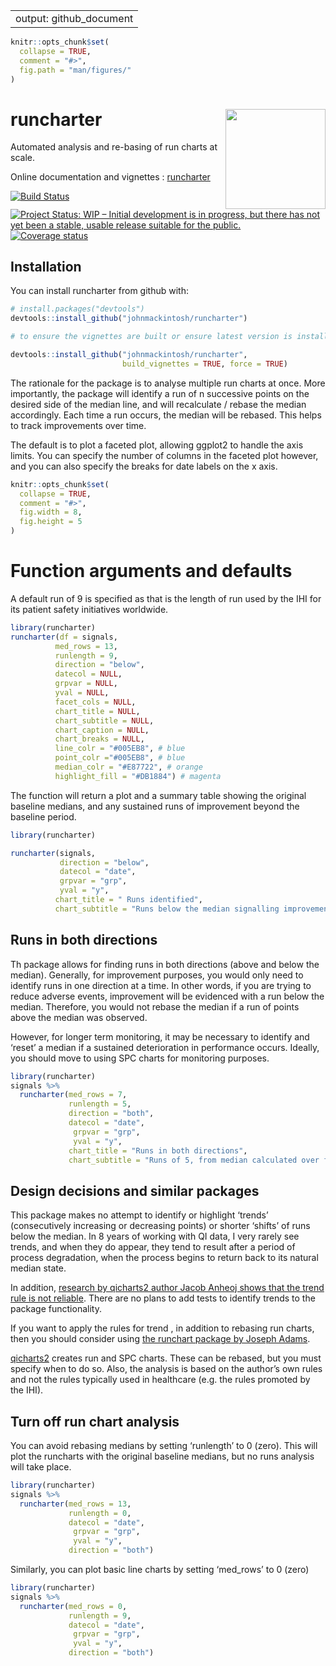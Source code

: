 
---
output: github_document
---

<!-- README.md is generated from README.Rmd. Please edit that file -->

```r
knitr::opts_chunk$set(
  collapse = TRUE,
  comment = "#>",
  fig.path = "man/figures/"
)
```

# runcharter <img src="man/figures/logo.png" width="160px" align="right" /> 


Automated analysis and re-basing of  run charts at scale.

Online documentation and vignettes : [runcharter](https://www.johnmackintosh.com/runcharter/)

[![Build Status](https://travis-ci.org/johnmackintosh/runcharter.svg?branch=master)](https://travis-ci.org/johnmackintosh/runcharter)
[![Project Status: WIP – Initial development is in progress, but there has not yet been a stable, usable release suitable for the public.](https://www.repostatus.org/badges/latest/wip.svg)](https://www.repostatus.org/#wip)
[![Coverage status](https://codecov.io/gh/johnmackintosh/runcharter/branch/master/graph/badge.svg)](https://codecov.io/github/johnmackintosh/runcharter?branch=master)

## Installation

You can install runcharter from github with:

```r
# install.packages("devtools")
devtools::install_github("johnmackintosh/runcharter")

# to ensure the vignettes are built or ensure latest version is installed:

devtools::install_github("johnmackintosh/runcharter", 
                         build_vignettes = TRUE, force = TRUE)
```

The rationale for the package is to analyse multiple run charts at once.
More importantly, the package will identify a run of n successive points on the desired side of the median line, and will recalculate / rebase the median accordingly.
Each time a run occurs, the median will be rebased.
This helps to track improvements over time. 


The default is to plot a faceted plot, allowing ggplot2 to handle the axis limits. 
You can specify the number of columns in the faceted plot however, and you can also specify the breaks for date labels on the x axis.



```r
knitr::opts_chunk$set(
  collapse = TRUE,
  comment = "#>",
  fig.width = 8,
  fig.height = 5
)
```


# Function arguments and defaults

A default run of 9 is specified as that is the length of run used by the IHI for its patient safety initiatives worldwide. 

```r

library(runcharter)
runcharter(df = signals,
          med_rows = 13,
          runlength = 9,
          direction = "below",
          datecol = NULL,
          grpvar = NULL,
          yval = NULL,
          facet_cols = NULL,
          chart_title = NULL,
          chart_subtitle = NULL,
          chart_caption = NULL,
          chart_breaks = NULL,
          line_colr = "#005EB8", # blue
          point_colr ="#005EB8", # blue
          median_colr = "#E87722", # orange
          highlight_fill = "#DB1884") # magenta

```

The function will return a plot and a summary table showing the original baseline medians, and any sustained runs of improvement beyond the baseline period.


```r

library(runcharter)

runcharter(signals,
           direction = "below",
           datecol = "date", 
           grpvar = "grp",
           yval = "y", 
          chart_title = " Runs identified",
          chart_subtitle = "Runs below the median signalling improvement")

```



## Runs in both directions

Th package allows for finding runs in both directions (above and below the median). 
Generally, for improvement purposes, you would only need to identify runs in one direction at a time. 
In other words, if you are trying to reduce adverse events, improvement will be evidenced with a run below the median. Therefore, you would not rebase the median if a run of points above the median was observed. 

However, for longer term monitoring, it may be necessary to identify and 'reset' a median if a sustained deterioration in performance occurs. Ideally, you should move to using SPC charts for monitoring purposes.

```r
library(runcharter)
signals %>% 
  runcharter(med_rows = 7, 
             runlength = 5,
             direction = "both",
             datecol = "date", 
              grpvar = "grp",
              yval = "y", 
             chart_title = "Runs in both directions",
             chart_subtitle = "Runs of 5, from median calculated over first 7 data points in each location")

```



## Design decisions and similar packages

This package makes no attempt to identify or highlight 'trends' (consecutively increasing or decreasing points) or shorter 'shifts' of runs below the median.
In 8 years of working with QI data, I very rarely see trends, and when they do appear, they tend to result after a period of process degradation, when the process begins to return back to its natural median state. 

In addition, [research by qicharts2 author Jacob Anheoj shows that the trend rule is not reliable](https://journals.plos.org/plosone/article?id=10.1371/journal.pone.0121349). There are no plans to add tests to identify trends to the package functionality.

If you want to apply the rules for trend , in addition to rebasing run charts, then you should consider using [the runchart package by Joseph Adams](https://github.com/jsphdms/runchart).


[qicharts2](https://github.com/anhoej/qicharts2) creates run and SPC charts. These can be rebased, but you must specify when to do so. Also, the analysis is based on the author's own rules and not the rules typically used in healthcare (e.g. the rules promoted by the IHI).


## Turn off run chart analysis

You can avoid rebasing medians by setting 'runlength' to 0 (zero).
This will plot the runcharts with the original baseline medians, but no runs analysis will take place.

```r
library(runcharter)
signals %>% 
  runcharter(med_rows = 13,
             runlength = 0, 
             datecol = "date",
              grpvar = "grp", 
              yval = "y",
             direction = "both")

```

Similarly, you can plot basic line charts by setting 'med_rows' to 0 (zero)

```r
library(runcharter)
signals %>% 
  runcharter(med_rows = 0,
             runlength = 9, 
             datecol = "date",
              grpvar = "grp", 
              yval = "y",
             direction = "both")

```
